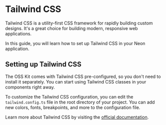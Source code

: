 # Tailwind CSS

Tailwind CSS is a utility-first CSS framework for rapidly building custom designs. It's a great choice for building modern, responsive web applications.

In this guide, you will learn how to set up Tailwind CSS in your Neon application.

## Setting up Tailwind CSS

The OSS Kit comes with Tailwind CSS pre-configured, so you don't need to install it separately. You can start using Tailwind CSS classes in your components right away.

To customize the Tailwind CSS configuration, you can edit the `tailwind.config.ts` file in the root directory of your project. You can add new colors, fonts, breakpoints, and more to the configuration file.

Learn more about Tailwind CSS by visiting the [official documentation](https://tailwindcss.com/docs).